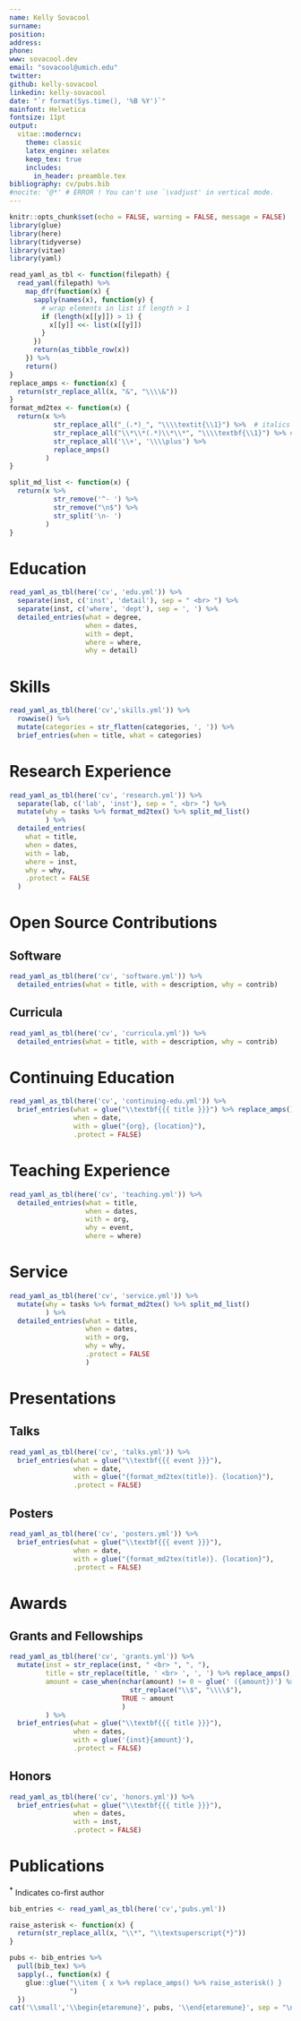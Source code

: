 ```yaml
---
name: Kelly Sovacool
surname: 
position: 
address: 
phone: 
www: sovacool.dev
email: "sovacool@umich.edu"
twitter:
github: kelly-sovacool
linkedin: kelly-sovacool
date: "`r format(Sys.time(), '%B %Y')`"
mainfont: Helvetica
fontsize: 11pt
output: 
  vitae::moderncv:
    theme: classic
    latex_engine: xelatex
    keep_tex: true
    includes:
      in_header: preamble.tex
bibliography: cv/pubs.bib
#nocite: '@*' # ERROR ! You can't use `\vadjust' in vertical mode.
---
```


\hypersetup{urlcolor=ArboretumBlue} 

```r
knitr::opts_chunk$set(echo = FALSE, warning = FALSE, message = FALSE)
library(glue)
library(here)
library(tidyverse)
library(vitae)
library(yaml)

read_yaml_as_tbl <- function(filepath) {
  read_yaml(filepath) %>%
    map_dfr(function(x) {
      sapply(names(x), function(y) {
        # wrap elements in list if length > 1
        if (length(x[[y]]) > 1) {
          x[[y]] <<- list(x[[y]])
        }
      })
      return(as_tibble_row(x))
    }) %>%
    return()
} 
replace_amps <- function(x) {
  return(str_replace_all(x, "&", "\\\\&"))
}
format_md2tex <- function(x) {
  return(x %>% 
           str_replace_all("_(.*)_", "\\\\textit{\\1}") %>%  # italics
           str_replace_all("\\*\\*(.*)\\*\\*", "\\\\textbf{\\1}") %>% # TODO bold
           str_replace_all('\\+', '\\\\plus') %>% 
           replace_amps()
         )
}

split_md_list <- function(x) {
  return(x %>% 
           str_remove('^- ') %>% 
           str_remove("\n$") %>% 
           str_split('\n- ')
         )
}
```
<!--
_Bioinformatician building and applying open source tools for microbiome research, and contributing to data science education along the way._
-->
# Education

```r
read_yaml_as_tbl(here('cv', 'edu.yml')) %>% 
  separate(inst, c('inst', 'detail'), sep = " <br> ") %>% 
  separate(inst, c('where', 'dept'), sep = ', ') %>% 
  detailed_entries(what = degree, 
                   when = dates, 
                   with = dept, 
                   where = where, 
                   why = detail)
```

# Skills

```r
read_yaml_as_tbl(here('cv','skills.yml')) %>%
  rowwise() %>% 
  mutate(categories = str_flatten(categories, ', ')) %>% 
  brief_entries(when = title, what = categories)
```

# Research Experience

```r
read_yaml_as_tbl(here('cv', 'research.yml')) %>% 
  separate(lab, c('lab', 'inst'), sep = ", <br> ") %>% 
  mutate(why = tasks %>% format_md2tex() %>% split_md_list()
         ) %>% 
  detailed_entries(
    what = title,
    when = dates,
    with = lab,
    where = inst,
    why = why, 
    .protect = FALSE
  )
```

# Open Source Contributions

## Software

```r
read_yaml_as_tbl(here('cv', 'software.yml')) %>% 
  detailed_entries(what = title, with = description, why = contrib)
```

## Curricula

```r
read_yaml_as_tbl(here('cv', 'curricula.yml')) %>% 
  detailed_entries(what = title, with = description, why = contrib)
```

# Continuing Education

```r
read_yaml_as_tbl(here('cv', 'continuing-edu.yml')) %>% 
  brief_entries(what = glue("\\textbf{{{ title }}}") %>% replace_amps(), 
                when = date, 
                with = glue("{org}, {location}"), 
                .protect = FALSE)
```

# Teaching Experience

```r
read_yaml_as_tbl(here('cv', 'teaching.yml')) %>% 
  detailed_entries(what = title,
                   when = dates,
                   with = org,
                   why = event,
                   where = where)
```

# Service

```r
read_yaml_as_tbl(here('cv', 'service.yml')) %>% 
  mutate(why = tasks %>% format_md2tex() %>% split_md_list()
         ) %>% 
  detailed_entries(what = title, 
                   when = dates, 
                   with = org, 
                   why = why,
                   .protect = FALSE
                   )
```

# Presentations

## Talks

```r
read_yaml_as_tbl(here('cv', 'talks.yml')) %>% 
  brief_entries(what = glue("\\textbf{{{ event }}}"),
                when = date,
                with = glue("{format_md2tex(title)}. {location}"),
                .protect = FALSE)
```

## Posters

```r
read_yaml_as_tbl(here('cv', 'posters.yml')) %>% 
  brief_entries(what = glue("\\textbf{{{ event }}}"),
                when = date,
                with = glue("{format_md2tex(title)}. {location}"),
                .protect = FALSE)
```


# Awards

## Grants and Fellowships

```r
read_yaml_as_tbl(here('cv', 'grants.yml')) %>% 
  mutate(inst = str_replace(inst, " <br> ", ", "),
         title = str_replace(title, ' <br> ', ', ') %>% replace_amps(),
         amount = case_when(nchar(amount) != 0 ~ glue(' ({amount})') %>% 
                              str_replace("\\$", "\\\\$"),
                            TRUE ~ amount 
                            )
         ) %>% 
  brief_entries(what = glue("\\textbf{{{ title }}}"), 
                when = dates, 
                with = glue('{inst}{amount}'),
                .protect = FALSE)
```

## Honors

```r
read_yaml_as_tbl(here('cv', 'honors.yml')) %>% 
  brief_entries(what = glue("\\textbf{{{ title }}}"), 
                when = dates, 
                with = inst, 
                .protect = FALSE)
```

# Publications

**<sup>\*</sup>** Indicates co-first author


```r
bib_entries <- read_yaml_as_tbl(here('cv','pubs.yml'))

raise_asterisk <- function(x) {
  return(str_replace_all(x, "\\*", "\\textsuperscript{*}"))
}

pubs <- bib_entries %>% 
  pull(bib_tex) %>% 
  sapply(., function(x) {
    glue::glue("\\item { x %>% replace_amps() %>% raise_asterisk() } 
               ")
  }) 
cat('\\small','\\begin{etaremune}', pubs, '\\end{etaremune}', sep = "\n")
```


